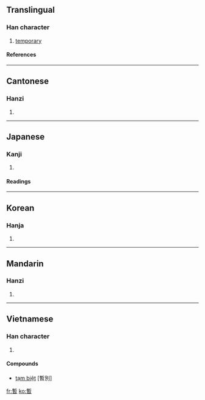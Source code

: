 {{see|暂}}

==Translingual==
===Han character===
{{Han char|rn=72|rad=日|as=11|sn=15|four=5260<sub>2</sub>|canj=十中日 (JLA)}}
# [[temporary]]
====References====
{{Han ref|kx=0499.150|dkj=14120|dj=0868.200|hdz=21533.030|uh=66AB|ud=26283|bh=BCC8|bd=48328}}

----
==Cantonese==
===Hanzi===
{{yue-hanzi|jyut=|y=jaam6}}
# {{defn|Cantonese}}

----
==Japanese==
===Kanji===
{{ja-kanji|grade=|rs=日11}}
# {{defn|Japanese}} 
====Readings====
{{ja-readings|on=[[ざん]] (zan)|kun=[[しばらく]] (shibaraku)}}

----
==Korean==
===Hanja===
{{ko-hanja|hangeul=잠|eumhun=|rv=jam|mr=cham|y=cam}}
# {{defn|Korean}}

----
==Mandarin==
===Hanzi===
{{cmn-hanzi|sim=暂|pin=[[zàn]] (zan4)|wg=tsan<sup>4</sup>}}
# {{defn|Mandarin}}

----
==Vietnamese==
===Han character===
{{vi-hantu|tạm}}
# {{defn|Vietnamese}}


====Compounds====
*[[tạm biệt]] [暫別]

[[fr:暫]]
[[ko:暫]]